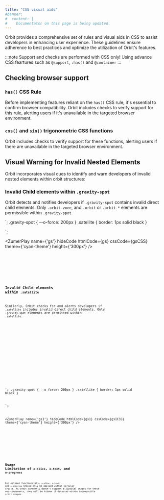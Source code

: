 ```yaml
---
title: "CSS visual aids"
#banner: 
#  content: |
#    Documentaton on this page is being updated.
---
```



Orbit provides a comprehensive set of rules and visual aids in CSS to assist developers in enhancing user experience. These guidelines ensure adherence to best practices and optimize the utilization of Orbit's features.

:::note
Support and checks are performed with CSS only! Using advance CSS feartures such as `@support`, `:has()` and `@container`
:::

## Checking browser support 

### `has()` CSS Rule

Before implementing features reliant on the `has()` CSS rule, it's essential to confirm browser compatibility. Orbit includes checks to verify support for this rule, alerting users if it's unavailable in the targeted browser environment.

### `cos()` and  `sin()` trigonometric CSS functions

Orbit includes checks to verify support for these functions, alerting users if there are unavailable in the targeted browser environment.

## Visual Warning for Invalid Nested Elements

Orbit incorporates visual cues to identify and warn developers of invalid nested elements within orbit structures:

###  Invalid Child elements within `.gravity-spot`

Orbit detects and notifies developers if `.gravity-spot` contains invalid direct child elements. Only  `.orbit-zoee`, and `.orbit` or `.orbit-*` elements are permissible within `.gravity-spot`.


  <div class="bigbang">
    <div class="gravity-spot">
        <!-- Orbit detects that gravity-spot > satellite is not valid -->
        <div class="satellite">
        </div>
  </div>

`;
.gravity-spot {
--o-force: 200px
}
.satellite {
border: 1px solid black
}

`;

<ZumerPlay name={'gs'} hideCode htmlCode={gs} cssCode={gsCSS} theme={'cyan-theme'} height={'300px'} />

<Tabs>
  <TabItem label="HTML" icon="seti:html">
    <Code code={gs} lang="html" />
  </TabItem>
  <TabItem label="CSS" icon="seti:css">
    <Code code={gsCSS} lang="css" />
  </TabItem>
</Tabs>


### Invalid Child elements within `.satellite`
Similarly, Orbit checks for and alerts developers if `.satellite` includes invalid direct child elements. Only `.gravity-spot` elements are permitted within `.satellite`.



  <div class="bigbang">
    <div class="gravity-spot">
        <div class="orbit-5">
          <div class="satellite at-center">
              <!-- Orbit detects that satellite > orbit is not valid -->
             <div class="orbit-10"></div>
          </div>
        </div>
  </div>

`;
.gravity-spot {
--o-force: 200px
}
.satellite {
border: 1px solid black
}

`;

<ZumerPlay name={'gs1'} hideCode htmlCode={gs1} cssCode={gs1CSS} theme={'cyan-theme'} height={'300px'} />

<Tabs>
  <TabItem label="HTML" icon="seti:html">
    <Code code={gs1} lang="html" />
  </TabItem>
  <TabItem label="CSS" icon="seti:css">
    <Code code={gs1CSS} lang="css" />
  </TabItem>
</Tabs>


## Usage Limitation of `o-slice`, `o-text`, and `o-progress`

For optimal functionality, `o-slice`, `o-text`, and `o-progress` should only be applied within circular orbits. As Orbit currently doesn't support elliptical shapes for these web-components, they will be hidden if detected within incompatible orbit shapes.

